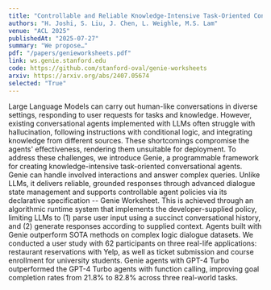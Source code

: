 ```yaml
---
title: "Controllable and Reliable Knowledge-Intensive Task-Oriented Conversational Agents with Declarative Genie Worksheets"
authors: "H. Joshi, S. Liu, J. Chen, L. Weighle, M.S. Lam"
venue: "ACL 2025"
publishedAt: "2025-07-27"
summary: "We propose…"
pdf: "/papers/genieworksheets.pdf"
link: ws.genie.stanford.edu
code: https://github.com/stanford-oval/genie-worksheets
arxiv: https://arxiv.org/abs/2407.05674
selected: "True"
---
```

Large Language Models can carry out human-like conversations in diverse settings, responding to user requests for tasks and knowledge. However, existing conversational agents implemented with LLMs often struggle with hallucination, following instructions with conditional logic, and integrating knowledge from different sources. These shortcomings compromise the agents' effectiveness, rendering them unsuitable for deployment. To address these challenges, we introduce Genie, a programmable framework for creating knowledge-intensive task-oriented conversational agents. Genie can handle involved interactions and answer complex queries. Unlike LLMs, it delivers reliable, grounded responses through advanced dialogue state management and supports controllable agent policies via its declarative specification -- Genie Worksheet. This is achieved through an algorithmic runtime system that implements the developer-supplied policy, limiting LLMs to (1) parse user input using a succinct conversational history, and (2) generate responses according to supplied context. Agents built with Genie outperform SOTA methods on complex logic dialogue datasets. We conducted a user study with 62 participants on three real-life applications: restaurant reservations with Yelp, as well as ticket submission and course enrollment for university students. Genie agents with GPT-4 Turbo outperformed the GPT-4 Turbo agents with function calling, improving goal completion rates from 21.8% to 82.8% across three real-world tasks.
